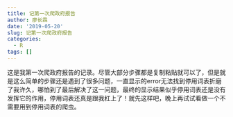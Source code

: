 ```yaml
---
title: 记第一次爬政府报告
author: 廖长霖
date: '2019-05-20'
slug: 记第一次爬政府报告
categories:
  - R
tags: []
---
```

这是我第一次爬政府报告的记录。尽管大部分步骤都是复制粘贴就可以了，但是就是这么简单的步骤还是遇到了很多问题，一直显示的error无法找到停用词表折磨了我许久，哪怕到了最后解决了这一问题，最终的显示结果似乎停用词表还是没有发挥它的作用，停用词表还真是跟我杠上了！就先这样吧，晚上再试试看做一个不需要用到停用词表的爬虫。